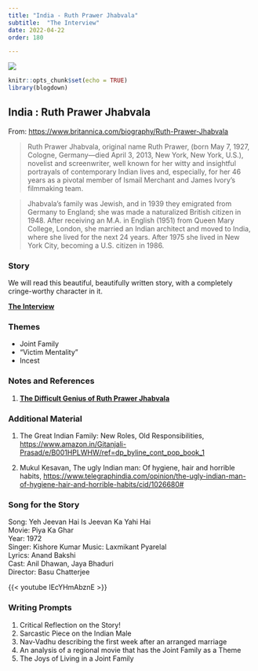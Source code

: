 ```yaml
---
title: "India - Ruth Prawer Jhabvala"
subtitle:  "The Interview"
date: 2022-04-22
order: 180

---
```

![](featured.jpg)
```r
knitr::opts_chunk$set(echo = TRUE)
library(blogdown)
```


## India : Ruth Prawer Jhabvala

From: <u><https://www.britannica.com/biography/Ruth-Prawer-Jhabvala></u>

> Ruth Prawer Jhabvala, original name Ruth Prawer, (born May 7, 1927, Cologne, Germany—died April 3, 2013, New York, New York, U.S.), novelist and screenwriter, well known for her witty and insightful portrayals of contemporary Indian lives and, especially, for her 46 years as a pivotal member of Ismail Merchant and James Ivory’s filmmaking team.

> Jhabvala’s family was Jewish, and in 1939 they emigrated from Germany to England; she was made a naturalized British citizen in 1948. After receiving an M.A. in English (1951) from Queen Mary College, London, she married an Indian architect and moved to India, where she lived for the next 24 years. After 1975 she lived in New York City, becoming a U.S. citizen in 1986.


### Story

We will read this beautiful, beautifully written story, with a completely cringe-worthy character in it.

<u>[**The Interview**](/pdf/ISTW/RuthJhabvala-The Interview.pdf)</u>

### Themes

- Joint Family
- "Victim Mentality"
- Incest


### Notes and References

1. <u>[**The Difficult Genius of Ruth Prawer Jhabvala**](<https://www.theatlantic.com/entertainment/archive/2019/01/difficult-genius-ruth-prawer-jhabvala/581464/?utm_source=copy-link&utm_medium=social&utm_campaign=share>)</u>


### Additional Material

1. The Great Indian Family: New Roles, Old Responsibilities, <u><https://www.amazon.in/Gitanjali-Prasad/e/B001HPLWHW/ref=dp_byline_cont_pop_book_1></u>

2. Mukul Kesavan, The ugly Indian man: Of hygiene, hair and horrible habits, <u><https://www.telegraphindia.com/opinion/the-ugly-indian-man-of-hygiene-hair-and-horrible-habits/cid/1026680#></u>

### Song for the Story

Song: Yeh Jeevan Hai Is Jeevan Ka Yahi Hai  
Movie: Piya Ka Ghar  
Year: 1972  
Singer: Kishore Kumar
Music: Laxmikant Pyarelal  
Lyrics: Anand Bakshi  
Cast: Anil Dhawan, Jaya Bhaduri  
Director: Basu Chatterjee  

{{< youtube IEcYHmAbznE >}}


### Writing Prompts

1. Critical Reflection on the Story!  
1. Sarcastic Piece on the Indian Male 
1. Nav-Vadhu describing the first week after an arranged marriage  
1. An analysis of a regional movie that has the Joint Family as a Theme
1. The Joys of Living in a Joint Family
